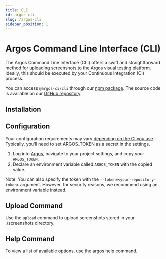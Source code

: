 ```yaml
---
title: CLI
id: argos-cli
slug: /argos-cli
sidebar_position: 1
---
```



# Argos Command Line Interface (CLI)

The Argos Command Line Interface (CLI) offers a swift and straightforward method for uploading screenshots to the Argos visual testing platform. Ideally, this should be executed by your Continuous Integration (CI) process.

You can access `@argos-ci/cli` through our [npm package](https://www.npmjs.com/package/@argos-ci/cli). The source code is available on our [GitHub repository](https://github.com/argos-ci/argos-javascript/tree/main/packages/cli).

## Installation

<InstallDevDep dependency="@argos-ci/cli" />

## Configuration

Your configuration requirements may vary [depending on the CI you use](/upload-screenshots#configure-your-ci). Typically, you'll need to set ARGOS_TOKEN as a secret in the settings.

1. Log into [Argos](https://app.argos-ci.com), navigate to your project settings, and copy your `ARGOS_TOKEN`.
2. Declare an environment variable called `ARGOS_TOKEN` with the copied value.

Note: You can also specify the token with the `--token=<your-repository-token>` argument. However, for security reasons, we recommend using an environment variable instead.

## Upload Command

Use the `upload` command to upload screenshots stored in your <Tag>./screenshots</Tag> directory.

<RunPkgCommand command="@argos-ci/cli upload ./screenshots" />

## Help Command

To view a list of available options, use the argos help command.

<RunPkgCommand command="@argos-ci/cli help upload" />

